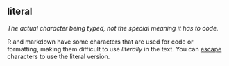 ## literal

<dfn>The actual character being typed, not the special meaning it has to code.</dfn>

R and markdown have some characters that are used for code or formatting, making them difficult to use *literally* in the text. You can [escape](e.html#escape) characters to use the literal version.

